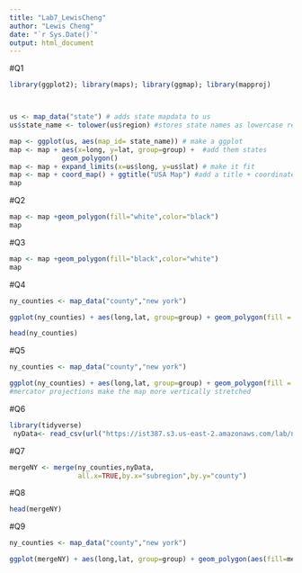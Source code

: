 ```yaml
---
title: "Lab7_LewisCheng"
author: "Lewis Cheng"
date: "`r Sys.Date()`"
output: html_document
---
```


#Q1
```R
library(ggplot2); library(maps); library(ggmap); library(mapproj)



us <- map_data("state") # adds state mapdata to us
us$state_name <- tolower(us$region) #stores state names as lowercase regions

map <- ggplot(us, aes(map_id= state_name)) # make a ggplot
map <- map + aes(x=long, y=lat, group=group) +  #add them states
             geom_polygon() 
map <- map + expand_limits(x=us$long, y=us$lat) # make it fit
map <- map + coord_map() + ggtitle("USA Map") #add a title + coordinates
map

```

#Q2
```R
map <- map +geom_polygon(fill="white",color="black")
map
```

#Q3
```R
map <- map +geom_polygon(fill="black",color="white")
map
```

#Q4       
```R
ny_counties <- map_data("county","new york")

ggplot(ny_counties) + aes(long,lat, group=group) + geom_polygon(fill = "black", color = "white")

head(ny_counties)
```

#Q5
```R
ny_counties <- map_data("county","new york")

ggplot(ny_counties) + aes(long,lat, group=group) + geom_polygon(fill = "black", color = "white") +coord_map(projection = "mercator")
#mercator projections make the map more vertically stretched
```

#Q6
```R
library(tidyverse)
 nyData<- read_csv(url("https://ist387.s3.us-east-2.amazonaws.com/lab/nyData.csv"))
```

#Q7
```R
mergeNY <- merge(ny_counties,nyData,
                 all.x=TRUE,by.x="subregion",by.y="county")

```

#Q8
```R

head(mergeNY)
```

#Q9
```R
ny_counties <- map_data("county","new york")

ggplot(mergeNY) + aes(long,lat, group=group) + geom_polygon(aes(fill=mergeNY$pop2000), color = "white")
```
